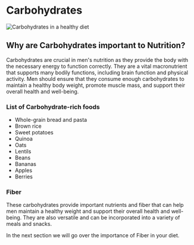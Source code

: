 
<Head>
    <title>Carbohydrates | Guy Guide</title>
    <meta
        name="description"
        content="Carbohydrates and their importance in men's health"
    />
    <meta
        property="og:description"
        content="Guy Guide | Carbohydrates"
    />
</Head>

# Carbohydrates

![Carbohydrates in a healthy diet](/diet/carbohydrates.png)

## Why are Carbohydrates important to Nutrition?

Carbohydrates are crucial in men's nutrition as they provide the body with the necessary energy to function correctly. They are a vital macronutrient that supports many bodily functions, including brain function and physical activity. Men should ensure that they consume enough carbohydrates to maintain a healthy body weight, promote muscle mass, and support their overall health and well-being.

### List of Carbohydrate-rich foods

- Whole-grain bread and pasta
- Brown rice
- Sweet potatoes
- Quinoa
- Oats
- Lentils
- Beans
- Bananas
- Apples
- Berries

### Fiber

These carbohydrates provide important nutrients and fiber that can help men maintain a healthy weight and support their overall health and well-being. They are also versatile and can be incorporated into a variety of meals and snacks.

In the next section we will go over the importance of Fiber in your diet.